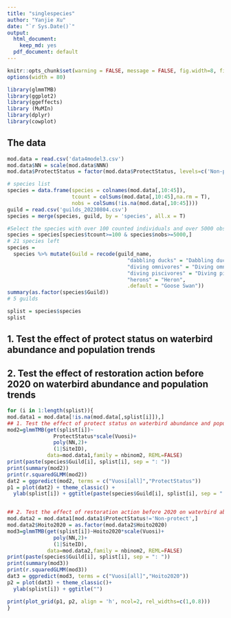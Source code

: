 ```yaml
---
title: "singlespecies"
author: "Yanjie Xu"
date: "`r Sys.Date()`"
output:
  html_document:
    keep_md: yes
  pdf_document: default
---
```


```r
knitr::opts_chunk$set(warning = FALSE, message = FALSE, fig.width=8, fig.height=2.667) 
options(width = 80)
```

```r
library(glmmTMB)
library(ggplot2)
library(ggeffects)
library (MuMIn)
library(dplyr)
library(cowplot)

```


## The data
```r
mod.data = read.csv('data4model3.csv')
mod.data$NN = scale(mod.data$NNN)
mod.data$ProtectStatus = factor(mod.data$ProtectStatus, levels=c('Non-protect', 'Protect-Non-Helmi', 'Protect-Helmi'))

# species list
species = data.frame(species = colnames(mod.data[,10:45]),
                     tcount = colSums(mod.data[,10:45],na.rm = T), 
                     nobs = colSums(!is.na(mod.data[,10:45])))
guild = read.csv('guilds_20230804.csv')
species = merge(species, guild, by = 'species', all.x = T)

#Select the species with over 100 counted individuals and over 5000 observations
species = species[species$tcount>=100 & species$nobs>=5000,]
# 21 species left
species =
  species %>% mutate(Guild = recode(guild_name, 
                                       "dabbling ducks" = "Dabbling duck",
                                       "diving omnivores" = "Diving omnivore",
                                       "diving piscivores" = "Diving piscivore",
                                       "herons" = "Heron",
                                       .default = "Goose Swan")) 
summary(as.factor(species$Guild))
# 5 guilds

splist = species$species
splist
```


## 1. Test the effect of protect status on waterbird abundance and population trends
## 2. Test the effect of restoration action before 2020 on waterbird abundance and population trends
```r
for (i in 1:length(splist)){
mod.data1 = mod.data[!is.na(mod.data[,splist[i]]),]
## 1. Test the effect of protect status on waterbird abundance and population trends
mod2=glmmTMB(get(splist[i])~
               ProtectStatus*scale(Vuosi)+
               poly(NN,2)+
               (1|SiteID), 
             data=mod.data1,family = nbinom2, REML=FALSE)
print(paste(species$Guild[i], splist[i], sep = ": "))
print(summary(mod2))
print(r.squaredGLMM(mod2))
dat2 = ggpredict(mod2, terms = c("Vuosi[all]","ProtectStatus"))
p1 = plot(dat2) + theme_classic() + 
  ylab(splist[i]) + ggtitle(paste(species$Guild[i], splist[i], sep = ": "))


## 2. Test the effect of restoration action before 2020 on waterbird abundance and population trends
mod.data2 = mod.data1[mod.data1$ProtectStatus!='Non-protect',]
mod.data2$Hoito2020 = as.factor(mod.data2$Hoito2020)
mod3=glmmTMB(get(splist[i])~Hoito2020*scale(Vuosi)+
               poly(NN,2)+
               (1|SiteID), 
             data=mod.data2,family = nbinom2, REML=FALSE)
print(paste(species$Guild[i], splist[i], sep = ": "))
print(summary(mod3))
print(r.squaredGLMM(mod3))
dat3 = ggpredict(mod3, terms = c("Vuosi[all]","Hoito2020"))
p2 = plot(dat3) + theme_classic()+ 
  ylab(splist[i]) + ggtitle("")

print(plot_grid(p1, p2, align = 'h', ncol=2, rel_widths=c(1,0.8)))
}
```
